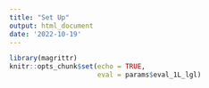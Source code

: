 ```yaml
---
title: "Set Up"
output: html_document
date: '2022-10-19'
---
```


```r
library(magrittr)
knitr::opts_chunk$set(echo = TRUE,
                      eval = params$eval_1L_lgl)
```


